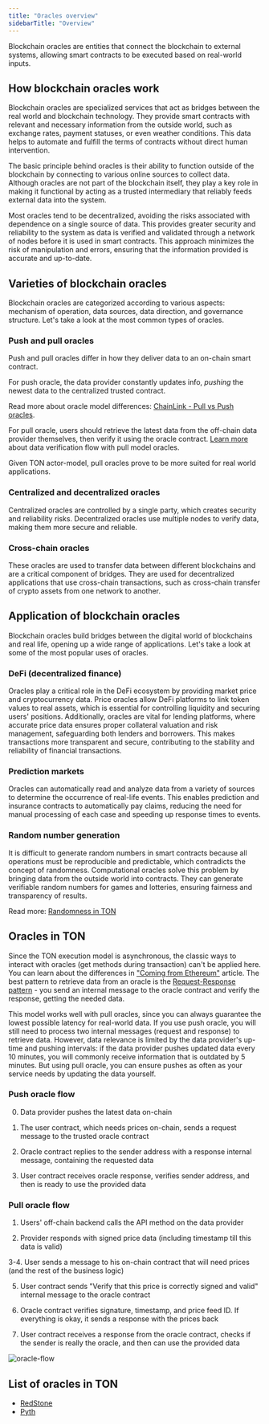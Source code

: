 ```yaml
---
title: "Oracles overview"
sidebarTitle: "Overview"
---
```



Blockchain oracles are entities that connect the blockchain to external systems, allowing smart contracts to be executed based on real-world inputs.

## How blockchain oracles work

Blockchain oracles are specialized services that act as bridges between the real world and blockchain technology. They provide smart contracts with relevant and necessary information from the outside world, such as exchange rates, payment statuses, or even weather conditions. This data helps to automate and fulfill the terms of contracts without direct human intervention.

The basic principle behind oracles is their ability to function outside of the blockchain by connecting to various online sources to collect data. Although oracles are not part of the blockchain itself, they play a key role in making it functional by acting as a trusted intermediary that reliably feeds external data into the system.

Most oracles tend to be decentralized, avoiding the risks associated with dependence on a single source of data. This provides greater security and reliability to the system as data is verified and validated through a network of nodes before it is used in smart contracts. This approach minimizes the risk of manipulation and errors, ensuring that the information provided is accurate and up-to-date.

## Varieties of blockchain oracles

Blockchain oracles are categorized according to various aspects: mechanism of operation, data sources, data direction, and governance structure. Let's take a look at the most common types of oracles.

### Push and pull oracles

Push and pull oracles differ in how they deliver data to an on-chain smart contract.

For push oracle, the data provider constantly updates info, _pushing_ the newest data to the centralized trusted contract.

Read more about oracle model differences: [ChainLink - Pull vs Push oracles](https://chain.link/education-hub/pull-oracles-vs-push-oracles).

For pull oracle, users should retrieve the latest data from the off-chain data provider themselves, then verify it using the oracle contract. [Learn more](#oracles-in-ton) about data verification flow with pull model oracles.

Given TON actor-model, pull oracles prove to be more suited for real world applications.

### Centralized and decentralized oracles

Centralized oracles are controlled by a single party, which creates security and reliability risks. Decentralized oracles use multiple nodes to verify data, making them more secure and reliable.

### Cross-chain oracles

These oracles are used to transfer data between different blockchains and are a critical component of bridges. They are used for decentralized applications that use cross-chain transactions, such as cross-chain transfer of crypto assets from one network to another.

## Application of blockchain oracles

Blockchain oracles build bridges between the digital world of blockchains and real life, opening up a wide range of applications. Let's take a look at some of the most popular uses of oracles.

### DeFi (decentralized finance)

Oracles play a critical role in the DeFi ecosystem by providing market price and cryptocurrency data. Price oracles allow DeFi platforms to link token values to real assets, which is essential for controlling liquidity and securing users' positions. Additionally, oracles are vital for lending platforms, where accurate price data ensures proper collateral valuation and risk management, safeguarding both lenders and borrowers. This makes transactions more transparent and secure, contributing to the stability and reliability of financial transactions.

### Prediction markets

Oracles can automatically read and analyze data from a variety of sources to determine the occurrence of real-life events. This enables prediction and insurance contracts to automatically pay claims, reducing the need for manual processing of each case and speeding up response times to events.

### Random number generation

It is difficult to generate random numbers in smart contracts because all operations must be reproducible and predictable, which contradicts the concept of randomness. Computational oracles solve this problem by bringing data from the outside world into contracts. They can generate verifiable random numbers for games and lotteries, ensuring fairness and transparency of results.

Read more: [Randomness in TON](/contract-dev/random)

## Oracles in TON

Since the TON execution model is asynchronous, the classic ways to interact with oracles (get methods during transaction) can't be applied here. You can learn about the differences in ["Coming from Ethereum"](/guides/from-ethereum) article. The best pattern to retrieve data from an oracle is the [Request-Response pattern](/contract-dev/carry-value) - you send an internal message to the oracle contract and verify the response, getting the needed data.

This model works well with pull oracles, since you can always guarantee the lowest possible latency for real-world data. If you use push oracle, you will still need to process two internal messages (request and response) to retrieve data. However, data relevance is limited by the data provider's up-time and pushing intervals: if the data provider pushes updated data every 10 minutes, you will commonly receive information that is outdated by 5 minutes. But using pull oracle, you can ensure pushes as often as your service needs by updating the data yourself.

### Push oracle flow

0. Data provider pushes the latest data on-chain

0. The user contract, which needs prices on-chain, sends a request message to the trusted oracle contract

0. Oracle contract replies to the sender address with a response internal message, containing the requested data

0. User contract receives oracle response, verifies sender address, and then is ready to use the provided data

### Pull oracle flow

1. Users' off-chain backend calls the API method on the data provider

1. Provider responds with signed price data (including timestamp till this data is valid)

3-4. User sends a message to his on-chain contract that will need prices (and the rest of the business logic)

5. User contract sends "Verify that this price is correctly signed and valid" internal message to the oracle contract

5. Oracle contract verifies signature, timestamp, and price feed ID. If everything is okay, it sends a response with the prices back

5. User contract receives a response from the oracle contract, checks if the sender is really the oracle, and then can use the provided data

![oracle-flow](/resources/images/oracles/oracle-flow.svg)

## List of oracles in TON

- [RedStone](/ecosystem/interoperability/oracles/redstone)
- [Pyth](/ecosystem/interoperability/oracles/pyth)
